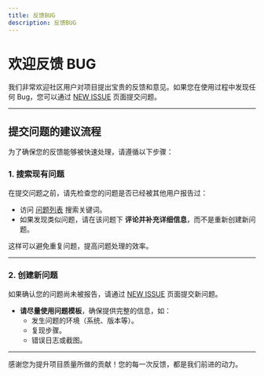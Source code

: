 ```yaml
---
title: 反馈BUG
description: 反馈BUG
---
```


# 欢迎反馈 BUG

我们非常欢迎社区用户对项目提出宝贵的反馈和意见。如果您在使用过程中发现任何 Bug，您可以通过 [NEW ISSUE](https://github.com/CodePhiliaX/easyexcel-plus/issues/new/choose) 页面提交问题。

---

## 提交问题的建议流程

为了确保您的反馈能够被快速处理，请遵循以下步骤：

### 1. **搜索现有问题**
在提交问题之前，请先检查您的问题是否已经被其他用户报告过：
- 访问 [问题列表](https://github.com/CodePhiliaX/easyexcel-plus/issues) 搜索关键词。
- 如果发现类似问题，请在该问题下 **评论并补充详细信息**，而不是重新创建新问题。

这样可以避免重复问题，提高问题处理的效率。

---

### 2. **创建新问题**
如果确认您的问题尚未被报告，请通过 [NEW ISSUE](https://github.com/CodePhiliaX/easyexcel-plus/issues/new/choose) 页面提交新问题。

- **请尽量使用问题模板**，确保提供完整的信息，如：
  - 发生问题的环境（系统、版本等）。
  - 复现步骤。
  - 错误日志或截图。

---

感谢您为提升项目质量所做的贡献！您的每一次反馈，都是我们前进的动力。
